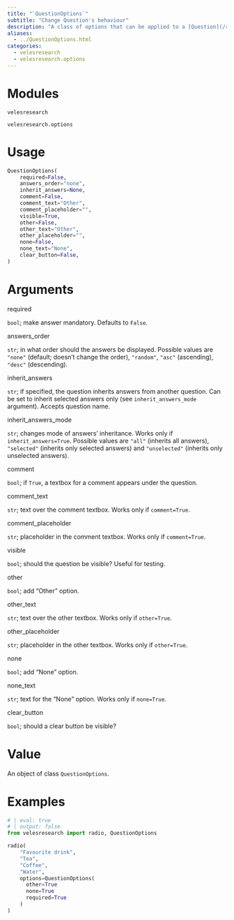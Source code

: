 ```yaml
---
title: "`QuestionOptions`"
subtitle: "Change Question's behaviour"
description: "A class of options that can be applied to a [Question](/ref/structure/Question.qmd) object. Main possibilities include making question required, setting random answer order, giving space for comments and adding a "None" answer. All currently available options can be found below."
aliases: 
  - ../QuestionOptions.html
categories:
  - velesresearch
  - velesresearch.options
---
```

# Modules

`velesresearch`

`velesresearch.options`

# Usage

``` python
QuestionOptions(
    required=False,
    answers_order="none",
    inherit_answers=None,
    comment=False,
    comment_text="Other",
    comment_placeholder="",
    visible=True,
    other=False,
    other_text="Other",
    other_placeholder="",
    none=False,
    none_text="None",
    clear_button=False,
)
```


# Arguments

::: arg_name
required
:::
::: arg_desc
`bool`; make answer mandatory. Defaults to `False`.
:::

::: arg_name
answers_order
:::
::: arg_desc
`str`; in what order should the answers be displayed. Possible values are `"none"` (default; doesn't change the order), `"random"`, `"asc"` (ascending), `"desc"` (descending).
:::

::: arg_name
inherit_answers
:::
::: arg_desc
`str`; if specified, the question inherits answers from another question. Can be set to inherit selected answers only (see `inherit_answers_mode` argument). Accepts question name.
:::

::: arg_name
inherit_answers_mode
:::
::: arg_desc
`str`; changes mode of answers' inheritance. Works only if `inherit_answers=True`. Possible values are `"all"` (inherits all answers), `"selected"` (inherits only selected answers) and `"unselected"` (inherits only unselected answers).
:::

::: arg_name
comment
:::
::: arg_desc
`bool`; if `True`, a textbox for a comment appears under the question.
:::

::: arg_name
comment_text
:::
::: arg_desc
`str`; text over the comment textbox. Works only if `comment=True`.
:::

::: arg_name
comment_placeholder
:::
::: arg_desc
`str`; placeholder in the comment textbox. Works only if `comment=True`.
:::

::: arg_name
visible
:::
::: arg_desc
`bool`; should the question be visible? Useful for testing.
:::

::: arg_name
other
:::
::: arg_desc
`bool`; add "Other" option.
:::

::: arg_name
other_text
:::
::: arg_desc
`str`; text over the other textbox. Works only if `other=True`.
:::

::: arg_name
other_placeholder
:::
::: arg_desc
`str`; placeholder in the other textbox. Works only if `other=True`.
:::

::: arg_name
none
:::
::: arg_desc
`bool`; add "None" option.
:::

::: arg_name
none_text
:::
::: arg_desc
`str`; text for the "None" option. Works only if `none=True`.
:::

::: arg_name
clear_button
:::
::: arg_desc
`bool`; should a clear button be visible?
:::

# Value

An object of class `QuestionOptions`.

# Examples

``` python
# | eval: true
# | output: false
from velesresearch import radio, QuestionOptions

radio(
    "Favourite drink",
    "Tea",
    "Coffee",
    "Water",
    options=QuestionOptions(
      other=True
      none=True
      required=True
    )
)
```